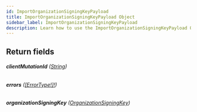 ```yaml
---
id: ImportOrganizationSigningKeyPayload
title: ImportOrganizationSigningKeyPayload Object
sidebar_label: ImportOrganizationSigningKeyPayload
description: Learn how to use the ImportOrganizationSigningKeyPayload Object for Builder's API.
---
```


## Return fields

###### <b>clientMutationId</b> ([String](/composer/builder/api/schema/scalar/String.mdx))

###### <b>errors</b> ([[ErrorType!]!](/composer/builder/api/schema/object/ErrorType.mdx))

###### <b>organizationSigningKey</b> ([OrganizationSigningKey](/composer/builder/api/schema/object/OrganizationSigningKey.mdx))
